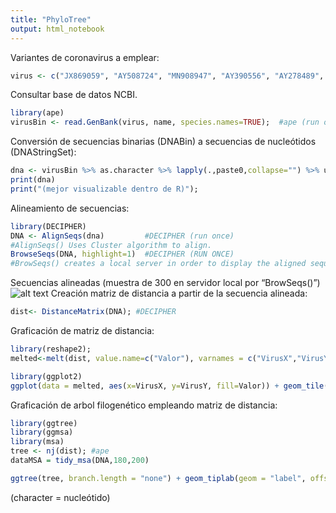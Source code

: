 ```yaml
---
title: "PhyloTree"
output: html_notebook
---
```


Variantes de coronavirus a emplear:
```r
virus <- c("JX869059", "AY508724", "MN908947", "AY390556", "AY278489", "MN985325","AY485277","MT292571")
```

Consultar base de datos NCBI.
```r
library(ape)
virusBin <- read.GenBank(virus, name, species.names=TRUE);  #ape (run once)

```

Conversión de secuencias binarias (DNABin) a secuencias de nucleótidos (DNAStringSet):
```r
dna <- virusBin %>% as.character %>% lapply(.,paste0,collapse="") %>% unlist %>% DNAStringSet   #from DNAbin to DNAStringSet
print(dna)
print("(mejor visualizable dentro de R)");
```

Alineamiento de secuencias:
```r
library(DECIPHER)
DNA <- AlignSeqs(dna)         #DECIPHER (run once)
#AlignSeqs() Uses Cluster algorithm to align.
BrowseSeqs(DNA, highlight=1)  #DECIPHER (RUN ONCE)
#BrowSeqs() creates a local server in order to display the aligned sequence 
```

Secuencias alineadas (muestra de 300 en servidor local por "BrowSeqs()")
![alt text](https://raw.githubusercontent.com/LuisAGuzmanI/BT1013.525_2021_Team3/master/PhyloTree/DisplayAlignment.png)
Creación matriz de distancia a partir de la secuencia alineada:
```r
dist<- DistanceMatrix(DNA); #DECIPHER
```


Graficación de matriz de distancia:
```r
library(reshape2);
melted<-melt(dist, value.name=c("Valor"), varnames = c("VirusX","VirusY"));   #reshape2. (melt: from dist matrix to dataframe)

library(ggplot2)
ggplot(data = melted, aes(x=VirusX, y=VirusY, fill=Valor)) + geom_tile();
```



Graficación de arbol filogenético empleando matriz de distancia:
```r
library(ggtree)
library(ggmsa)
library(msa)
tree <- nj(dist); #ape
dataMSA = tidy_msa(DNA,180,200)
```



```r
ggtree(tree, branch.length = "none") + geom_tiplab(geom = "label", offset = 2, hjust=1) + geom_facet(geom=geom_msa,data=dataMSA,panel='Sequences (180-200)',font=NULL,color="Chemistry_NT",mapping = aes(x = position, y = ~name, fill = character)) + xlim_tree(1)
```
(character = nucleótido)
